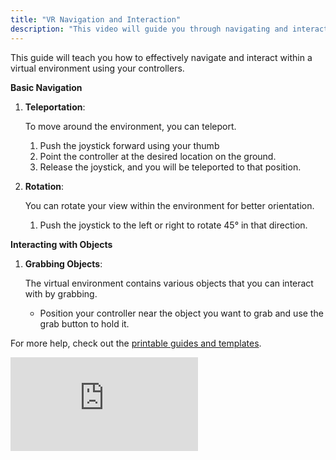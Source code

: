 ```yaml
---
title: "VR Navigation and Interaction"
description: "This video will guide you through navigating and interacting within the virtual world."
---
```


This guide will teach you how to effectively navigate and interact within a virtual environment using your controllers.

**Basic Navigation**

1.  **Teleportation**:

    To move around the environment, you can teleport.

    1. Push the joystick forward using your thumb
    2. Point the controller at the desired location on the ground.
    3. Release the joystick, and you will be teleported to that position.
2.  **Rotation**:

    You can rotate your view within the environment for better orientation.

    1. Push the joystick to the left or right to rotate 45° in that direction.

**Interacting with Objects**

1.  **Grabbing Objects**:

    The virtual environment contains various objects that you can interact with by grabbing.

    * Position your controller near the object you want to grab and use the grab button to hold it.

For more help, check out the [printable guides and templates](/Guides/Printable-guides-and-templates).

<iframe className="w-full aspect-video rounded-xl" 
    src="https://www.youtube.com/embed/ziw0C4I6tmM" 
    title="YouTube video player" 
    frameBorder="0" 
    allow="accelerometer; autoplay; clipboard-write; encrypted-media; gyroscope; picture-in-picture" 
    allowFullScreen />

